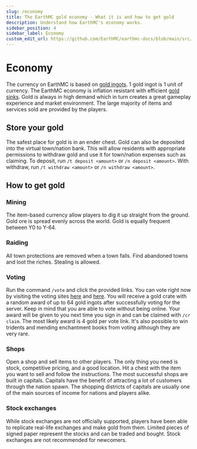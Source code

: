 ```yaml
---
slug: /economy
title: The EarthMC gold economy - What it is and how to get gold
description: Understand how EarthMC's economy works.
sidebar_position: 4
sidebar_label: Economy
custom_edit_url: https://github.com/EarthMC/earthmc-docs/blob/main/src/docs/economy.mdx
---
```

# Economy
The currency on EarthMC is based on [gold ingots](https://minecraft.fandom.com/wiki/Gold_Ingot). 1 gold ingot is 1 unit of currency. The EarthMC economy is inflation resistant with efficient [gold sinks](https://en.wikipedia.org/wiki/Gold_sink). Gold is always in high demand which in turn creates a great gameplay experience and market environment. The large majority of items and services sold are provided by the players.

## Store your gold
The safest place for gold is in an ender chest. Gold can also be deposited into the virtual town/nation bank. This will allow residents with appropriate permissions to withdraw gold and use it for town/nation expenses such as claiming. To deposit, run `/t deposit <amount>` or `/n deposit <amount>`. With withdraw, run `/t withdraw <amount>` or `/n withdraw <amount>`.


## How to get gold
### Mining
The item-based currency allow players to dig it up straight from the ground. Gold ore is spread evenly across the world. Gold is equally frequent between Y0 to Y-64. 

### Raiding
All town protections are removed when a town falls. Find abandoned towns and loot the riches. Stealing is allowed.

### Voting
Run the command `/vote` and click the provided links. You can vote right now by visiting the voting sites [here](https://minecraftservers.org/server/383495) and [here](https://servers-minecraft.net/server-earthmc.1042/vote). You will receive a gold crate with a random award of up to 64 gold ingots after successfully voting for the server. Keep in mind that you are able to vote without being online. Your award will be given to you next time you sign in and can be claimed with `/cr claim`. The most likely award is 4 gold per vote link. It's also possible to win tridents and mending enchantment books from voting although they are very rare.

### Shops
Open a shop and sell items to other players. The only thing you need is stock, competitive pricing, and a good location. Hit a chest with the item you want to sell and follow the instructions. The most successful shops are built in capitals. Capitals have the benefit of attracting a lot of customers through the nation spawn. The shopping districts of capitals are usually one of the main sources of income for nations and players alike. 

### Stock exchanges
While stock exchanges are not officially supported, players have been able to replicate real-life exchanges and make gold from them. Limited pieces of signed paper represent the stocks and can be traded and bought. Stock exchanges are not recommended for newcomers.
